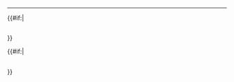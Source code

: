 <hr />

{{#if:{{{has_folders|}}}|
<h2>{{{folder_label}}}</h2>
<ul>
    {{folders}}
</ul>
}}

{{#if:{{{has_pages|}}}|
<h2>{{{page_label}}}</h2>
<ul>
    {{pages}}
</ul>
}}
